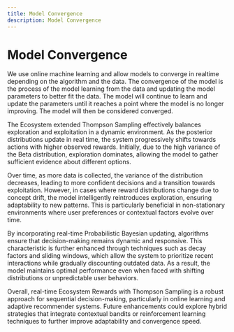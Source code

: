 ```yaml
---
title: Model Convergence
description: Model Convergence
---
```


# Model Convergence

We use online machine learning and allow models to converge in realtime depending on the algorithm and the data. The convergence of the model is the process of the model learning from the data and updating the model parameters to better fit the data. The model will continue to learn and update the parameters until it reaches a point where the model is no longer improving. The model will then be considered converged.

The Ecosystem extended Thompson Sampling effectively balances exploration and exploitation in a dynamic environment. As the posterior distributions update in real time, the system progressively shifts towards actions with higher observed rewards. Initially, due to the high variance of the Beta distribution, exploration dominates, allowing the model to gather sufficient evidence about different options.

Over time, as more data is collected, the variance of the distribution decreases, leading to more confident decisions and a transition towards exploitation. However, in cases where reward distributions change due to concept drift, the model intelligently reintroduces exploration, ensuring adaptability to new patterns. This is particularly beneficial in non-stationary environments where user preferences or contextual factors evolve over time.

By incorporating real-time Probabilistic Bayesian updating, algorithms ensure that decision-making remains dynamic and responsive. This characteristic is further enhanced through techniques such as decay factors and sliding windows, which allow the system to prioritize recent interactions while gradually discounting outdated data. As a result, the model maintains optimal performance even when faced with shifting distributions or unpredictable user behaviors.

Overall, real-time Ecosystem Rewards with Thompson Sampling is a robust approach for sequential decision-making, particularly in online learning and adaptive recommender systems. Future enhancements could explore hybrid strategies that integrate contextual bandits or reinforcement learning techniques to further improve adaptability and convergence speed.
